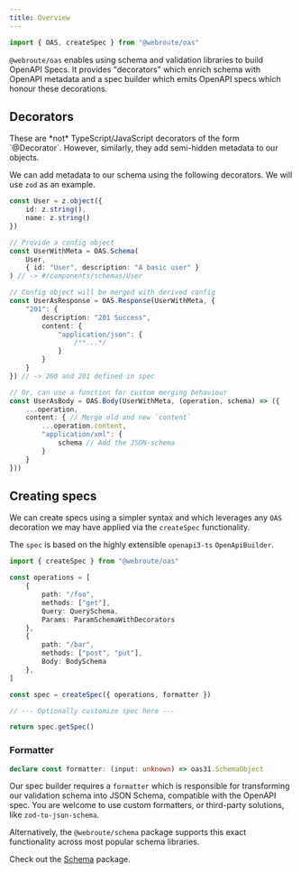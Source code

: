 ```yaml
---
title: Overview
---
```


```ts
import { OAS, createSpec } from "@webroute/oas"
```

`@webroute/oas` enables using schema and validation libraries to build OpenAPI Specs. It provides "decorators" which enrich schema with OpenAPI metadata and a spec builder which emits OpenAPI specs which honour these decorations.

## Decorators

<Callout>
These are *not* TypeScript/JavaScript decorators of the form `@Decorator`. However, similarly, they add semi-hidden metadata to our objects.
</Callout>

We can add metadata to our schema using the following decorators. We will use `zod` as an example.

```ts
const User = z.object({
	id: z.string(),
	name: z.string()
})

// Provide a config object
const UserWithMeta = OAS.Schema(
	User,
	{ id: "User", description: "A basic user" }
) // -> #/components/schemas/User

// Config object will be merged with derived config
const UserAsResponse = OAS.Response(UserWithMeta, {
	"201": {
		description: "201 Success",
		content: {
			"application/json": {
				/**...*/
			}
		}
	}
}) // -> 200 and 201 defined in spec

// Or, can use a function for custom merging behaviour
const UserAsBody = OAS.Body(UserWithMeta, (operation, schema) => ({
	...operation,
	content: { // Merge old and new `content`
		...operation.content,
		"application/xml": {
			schema // Add the JSON-schema
		}
	}
}))
```

## Creating specs

We can create specs using a simpler syntax and which leverages any `OAS` decoration we may have applied via the `createSpec` functionality.

The `spec` is based on the highly extensible `openapi3-ts` `OpenApiBuilder`.

```ts
import { createSpec } from "@webroute/oas"

const operations = [
	{
		path: "/foo",
		methods: ["get"],
		Query: QuerySchema,
		Params: ParamSchemaWithDecorators
	},
	{
		path: "/bar",
		methods: ["post", "put"],
		Body: BodySchema
	},
]

const spec = createSpec({ operations, formatter })

// --- Optionally customize spec here ---

return spec.getSpec()
```

### Formatter

```ts
declare const formatter: (input: unknown) => oas31.SchemaObject
```

Our spec builder requires a `formatter` which is responsible for transforming our validation schema into JSON Schema, compatible with the OpenAPI spec. You are welcome to use custom formatters, or third-party solutions, like `zod-to-json-schema`.

Alternatively, the `@webroute/schema` package supports this exact functionality across most popular schema libraries.

Check out the [Schema](/docs/schema/overview) package.